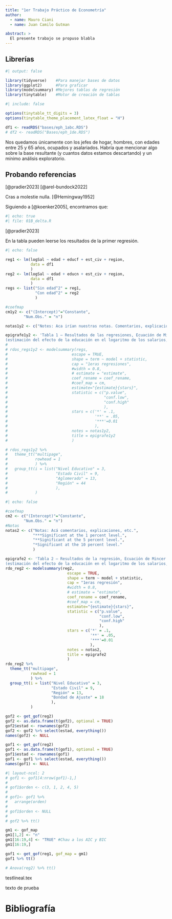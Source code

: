 ```yaml
---
title: "1er Trabajo Práctico de Econometría"
author:
  - name: Mauro Ciani
  - name: Juan Camilo Gutman

abstract: > 
  El presente trabajo se propuso blabla
---
```


## Librerías

```r
#| output: false

library(tidyverse)    #Para manejar bases de datos
library(ggplot2)      #Para graficar
library(modelsummary) #Mejores tablas de regresión 
library(tinytable)    #Motor de creación de tablas
```

```r
#| include: false

options(tinytable_tt_digits = 3)
options(tinytable_theme_placement_latex_float = "H")
```

```r
df1 <- readRDS("bases/eph_1abc.RDS")
# df2 <- readRDS("Bases/eph_1de.RDS")
```

Nos quedamos únicamente con los jefes de hogar, hombres, con edades entre 25 y 65 años, ocupados y asalariados. Habría que mencionar algo sobre la base resultante (y cuantos datos estamos descartando) y un mínimo análisis exploratorio.

## Probando referencias

[@pradier2023] [@arel-bundock2022]

Cras a molestie nulla. [@Hemingway1952]

Siguiendo a [@koenker2005], encontramos que:

```r
#| echo: true
#| file: 01B_delta.R
```

[@pradier2023]

En la tabla pueden leerse los resultados de la primer regresión.

```{=tex}
\newpage
\KOMAoptions{paper=landscape,pagesize}
\recalctypearea
```
```r
#| echo: false

reg1 <- lm(logSal ~ edad + educf + est_civ + region,
           data = df1
           )
reg2 <- lm(logSal ~ edad + educn + est_civ + region,
           data = df1
           )
regs <- list("Sin edad^2" = reg1,
             "Con edad^2" = reg2
             )

#coefmap
cm1y2 <- c("(Intercept)"="Constante",
        "Num.Obs." = "n")

notas1y2 <- c("Notes: Aca irían nuestras notas. Comentarios, explicaciones. Elegancia.")

epigrafe1y2 <- 'Tabla 1 — Resultados de las regresiones, Ecuación de Mincer
(estimación del efecto de la educación en el logaritmo de los salarios, controlando por...)'
# 
# rdos_regs1y2 <- modelsummary(regs,
#                            escape = TRUE,
#                            shape = term ~ model + statistic,
#                            cap = "1eras regresiones",
#                            #width = 0.8,
#                            # estimate = "estimate",
#                            coef_rename = coef_rename,
#                            #coef_map = cm,
#                            estimate="{estimate}{stars}",
#                            statistic = c("p.value",
#                                          "conf.low",
#                                          "conf.high"
#                                          ),
#                            stars = c('*' = .1,
#                                      '**' = .05,
#                                      '***'=0.01
#                                      ),
#                            notes = notas1y2,
#                            title = epigrafe1y2
#                            )

# rdos_regs1y2 %>%
#   theme_tt("multipage",
#            rowhead = 1
#            ) %>%
#   group_tt(i = list("Nivel Educativo" = 3,
#                     "Estado Civil" = 9,
#                     "Aglomerado" = 13,
#                     "Región" = 44
#                     ),
#            )
```

```r
#| echo: false

#coefmap
cm2 <- c("(Intercept)"="Constante",
        "Num.Obs." = "n")
#Notas
notas2 <- c("Notas: Acá comentarios, explicaciones, etc.",
            "***Significant at the 1 percent level.",
            "**Significant at the 5 percent level.",
            "*Significant at the 10 percent level."
            )

epigrafe2 <- 'Tabla 2 — Resultados de la regresión, Ecuación de Mincer
(estimación del efecto de la educación en el logaritmo de los salarios, controlando por...)'
rdo_reg2 <- modelsummary(reg2,
                           escape = TRUE,
                           shape = term ~ model + statistic,
                           cap = "1eras regresión",
                           #width = 0.8,
                           # estimate = "estimate",
                           coef_rename = coef_rename,
                           #coef_map = cm,
                           estimate="{estimate}{stars}",
                           statistic = c("p.value",
                                         "conf.low",
                                         "conf.high"
                                         ),
                           stars = c('*' = .1,
                                     '**' = .05,
                                     '***'=0.01
                                     ),
                           notes = notas2,
                           title = epigrafe2
                           )
rdo_reg2 %>%
  theme_tt("multipage",
           rowhead = 1
           ) %>%
  group_tt(i = list("Nivel Educativo" = 3,
                    "Estado Civil" = 9,
                    "Región" = 13,
                    "Bondad de Ajuste" = 18
                    ),
           )
```

```r
gof2 <- get_gof(reg2)
gof2 <- as.data.frame(t(gof2), optional = TRUE)
gof2$estad <- rownames(gof2)
gof2 <- gof2 %>% select(estad, everything())
names(gof2) <- NULL

gof1 <- get_gof(reg2)
gof1 <- as.data.frame(t(gof1), optional = TRUE)
gof1$estad <- rownames(gof1)
gof1 <- gof1 %>% select(estad, everything())
names(gof1) <- NULL
```

```r
#| layout-ncol: 2
# gof1 <- gof1[4:nrow(gof1)-1,]
# 
# gof1$orden <- c(3, 1, 2, 4, 5)
# 
# gof1<- gof1 %>%
#   arrange(orden)
# 
# gof1$orden <- NULL
# 
# gof2 %>% tt()
```

```r
gm1 <- gof_map
gm1[1,2] <- "n"
gm1[16:19,4] <- "TRUE" #Chau a los AIC y BIC
gm1[16:19,]

gof1 <- get_gof(reg1, gof_map = gm1)
gof1 %>% tt()
```

```r
# Anova(reg2) %>% tt()
```

\input

testlineal.tex

```{=tex}
\newpage
\KOMAoptions{paper=portrait,pagesize}
\recalctypearea
```
texto de prueba

# Bibliografía
